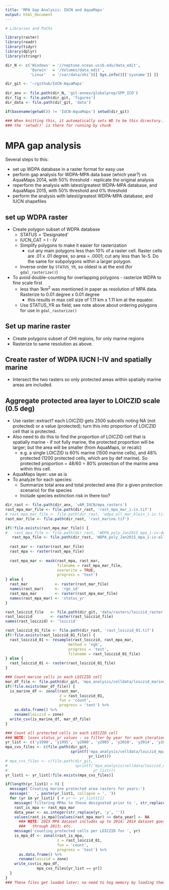 ```yaml
---
title: 'MPA Gap Analysis: IUCN and AquaMaps'
output: html_document
---
```


```r

# Libraries and Paths

library(raster)
library(readr)
library(tidyr)
library(dplyr)
library(stringr)

dir_N <- c('Windows' = '//neptune.nceas.ucsb.edu/data_edit',
           'Darwin'  = '/Volumes/data_edit',
           'Linux'   = '/var/data/ohi')[[ Sys.info()[['sysname']] ]]

dir_git <- '~/github/IUCN-AquaMaps'
  
dir_anx <- file.path(dir_N, 'git-annex/globalprep/SPP_ICO')
dir_fig <- file.path(dir_git, 'figures')
dir_data <- file.path(dir_git, 'data')

if(basename(getwd()) != 'IUCN-AquaMaps') setwd(dir_git)

### When knitting this, it automatically sets WD to be this directory...
### the 'setwd()' is there for running by chunk
```

# MPA gap analysis

Several steps to this:

* set up WDPA database in a raster format for easy use
* perform gap analysis for WDPA-MPA data base (which year?) vs AquaMaps 2014, with 50% threshold - replicate the original analysis
* reperform the analysis with latest/greatest WDPA-MPA database, and AquaMaps 2015, with 50% threshold and 0% threshold
* perform the analysis with latest/greatest WDPA-MPA database, and IUCN shapefiles

## set up WDPA raster

* Create polygon subset of WDPA database
    * STATUS = 'Designated'
    * IUCN_CAT = I - IV
    * Simplify polygons to make it easier for rasterization
        * cut any main polygons less than 10% of a raster cell.  Raster
          cells are .01 x .01 degree, so area = .0001; cut any less than 1e-5.
          Do the same for subpolygons within a larger polygon.
    * Inverse order by `STATUS_YR`, so oldest is at the end (for `gdal_rasterize()`)
* To avoid double-counting for overlapping polygons - rasterize WDPA to fine scale first
    * less than 1km^2^ was mentioned in paper as resolution of MPA data.  
      Rasterize to 0.01 degree x 0.01 degree  
        * this results in max cell size of 1.11 km x 1.11 km at the equator.
    * Use STATUS_YR as field; see note above about ordering polygons
      for use in `gdal_rasterize()`

## Set up marine raster

* Create polygons subset of OHI regions, for only marine regions
* Rasterize to same resolution as above.

## Create raster of WDPA IUCN I-IV and spatially marine

* Intersect the two rasters so only protected areas within spatially marine
  areas are included.

## Aggregate protected area layer to LOICZID scale (0.5 deg)

* Use raster::extract? each LOICZID gets 2500 subcells noting NA (not
  protected) or a value (protected); turn this into proportion of
  LOICZID cell that is protected.
* Also need to do this to find the proportion of LOICZID cell that is
  spatially marine - if not fully marine, the protected proportion will
  be larger; but the area will be smaller (from AquaMaps, or recalc)
    * e.g. a single LOICZID is 60% marine (1500 marine cells), and 48%
      protected (1200 protected cells, which are by def marine).  So
      protected proportion = 48/60 = 80% protection of the marine area
      within this cell.

* AquaMaps layer: use as is
* To analyze for each species:
    * Summarize total area and total protected area (for a given protection scenario) for the species
    * Include species extinction risk in there too?


``` r

dir_rast <- file.path(dir_anx, 'vAM_IUCN/mpa_rasters')
rast_mpa_mar_file <- file.path(dir_rast, 'rast_mpa_mar_i-iv.tif')
# rast_mpa_mar_file <- file.path(dir_rast, 'wdpa_all_mar_klein_i-iv.tif')
rast_mar_file <- file.path(dir_rast, 'rast_marine.tif')

if(!file.exists(rast_mpa_mar_file)) {
#   rast_mpa_file <- file.path(dir_rast, 'WDPA_poly_Jan2015_mpa_i-iv-des.tif')
   rast_mpa_file <- file.path(dir_rast, 'WDPA_poly_Jan2015_mpa_i-iv-all.tif')
  
  rast_mar <- raster(rast_mar_file)
  rast_mpa <- raster(rast_mpa_file)
  
  rast_mpa_mar <- mask(rast_mpa, rast_mar, 
                       filename = rast_mpa_mar_file, 
                       overwrite = TRUE,
                       progress = 'text')
} else {
  rast_mar            <- raster(rast_mar_file)
  names(rast_mar)     <- 'rgn_id'
  rast_mpa_mar        <- raster(rast_mpa_mar_file)
  names(rast_mpa_mar) <- 'status_yr'
}

```

``` r
rast_loiczid_file   <- file.path(dir_git, 'data/rasters/loiczid_raster.grd')
rast_loiczid        <- raster(rast_loiczid_file)
names(rast_loiczid) <- 'loiczid'

rast_loiczid_01_file <- file.path(dir_rast, 'rast_loiczid_01.tif')
if(!file.exists(rast_loiczid_01_file)) {
  rast_loiczid_01 <- resample(rast_loiczid, rast_mpa_mar, 
                            method = 'ngb',
                            progress = 'text',
                            filename = rast_loiczid_01_file)
} else {
  rast_loiczid_01 <- raster(rast_loiczid_01_file)
}
```

``` r

### Count marine cells in each LOICZID cell
mar_df_file <- file.path(dir_git, 'mpa_analysis/celldata/loiczid_marine.csv')
if(!file.exists(mar_df_file)) {
  is_marine_df <- zonal(rast_mar, 
                        z = rast_loiczid_01, 
                        fun = 'count',
                        progress = 'text') %>%
    as.data.frame() %>%
    rename(loiczid = zone)
  write_csv(is_marine_df, mar_df_file)
} 

### Count all protected cells in each LOICZID cell
### NOTE: loses status_yr values - so filter by year for each iteration
yr_list <- c('y1990', 'y1995', 'y2000', 'y2005', 'y2010', 'y2014', 'y2015')
mpa_cvs_files <- c(file.path(dir_git, 
                             sprintf('mpa_analysis/celldata/loiczid_mpa_i-iv_%s.csv', 
                                     yr_list)))
# mpa_cvs_files <- c(file.path(dir_git, 
#                              sprintf('mpa_analysis/celldata/loiczid_mpa_klein_i-iv_%s.csv', 
#                                      yr_list)))
yr_list1 <- yr_list[!file.exists(mpa_cvs_files)]

if(length(yr_list1) > 0) {
  message('Creating marine protected area rasters for years:')
  message('  ', paste(yr_list1, collapse = ', '))
  for (yr in yr_list1) { # yr <- yr_list1[1]
    message('filtering MPAs to those designated prior to ', str_replace(yr, 'y', ''))
    rast_is_mpa <- rast_mpa_mar
    data_year <- as.integer(str_replace(yr, 'y', ''))
    values(rast_is_mpa)[values(rast_mpa_mar) >= data_year] <- NA
      ### NOTE: 2015 MPA dataset includes up to 2014; 2014 dataset goes
      ###   through 2013; etc.
    message('counting protected cells per LOICZID for ', yr)
    is_mpa_df <- zonal(rast_is_mpa, 
                       z = rast_loiczid_01, 
                       fun = 'count',
                       progress = 'text') %>%
      as.data.frame() %>%
      rename(loiczid = zone)
    write_csv(is_mpa_df, 
              mpa_cvs_files[yr_list == yr])
  }
}
### These files get loaded later; no need to hog memory by loading them here.

```

